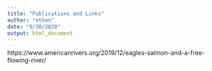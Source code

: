 ```yaml
---
title: "Publications and Links"
author: "ethan"
date: "9/30/2020"
output: html_document
---
```


https://www.americanrivers.org/2019/12/eagles-salmon-and-a-free-flowing-river/